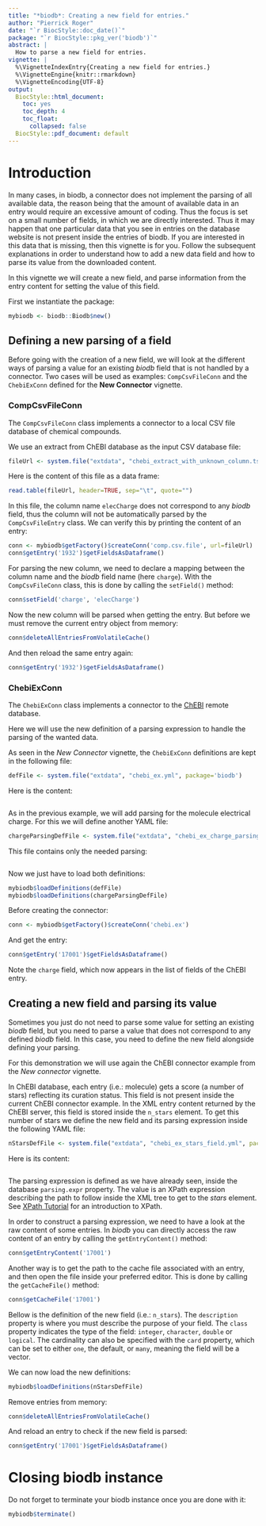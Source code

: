 ```yaml
---
title: "*biodb*: Creating a new field for entries."
author: "Pierrick Roger"
date: "`r BiocStyle::doc_date()`"
package: "`r BiocStyle::pkg_ver('biodb')`"
abstract: |
  How to parse a new field for entries.
vignette: |
  %\VignetteIndexEntry{Creating a new field for entries.}
  %\VignetteEngine{knitr::rmarkdown}
  %\VignetteEncoding{UTF-8}
output:
  BiocStyle::html_document:
    toc: yes
    toc_depth: 4
    toc_float:
      collapsed: false
  BiocStyle::pdf_document: default
---
```


# Introduction

In many cases, in biodb, a connector does not implement the parsing of all available data, the reason being that the amount of available data in an entry would require an excessive amount of coding. Thus the focus is set on a small number of fields, in which we are directly interested. Thus it may happen that one particular data that you see in entries on the database website is not present inside the entries of biodb. If you are interested in this data that is missing, then this vignette is for you. Follow the subsequent explanations in order to understand how to add a new data field and how to parse its value from the downloaded content.

In this vignette we will create a new field, and parse information from the entry content for setting the value of this field.

First we instantiate the package:
```r
mybiodb <- biodb::Biodb$new()
```

## Defining a new parsing of a field

Before going with the creation of a new field, we will look at the different ways of parsing a value for an existing *biodb* field that is not handled by a connector.
Two cases will be used as examples: `CompCsvFileConn` and the `ChebiExConn` defined for the **New Connector** vignette.

### CompCsvFileConn

The `CompCsvFileConn` class implements a connector to a local CSV file database of chemical compounds.

We use an extract from ChEBI database as the input CSV database file:
```r
fileUrl <- system.file("extdata", "chebi_extract_with_unknown_column.tsv", package='biodb')
```
Here is the content of this file as a data frame:
```r
read.table(fileUrl, header=TRUE, sep="\t", quote="")
```
In this file, the column name `elecCharge` does not correspond to any *biodb* field, thus the column will not be automatically parsed by the `CompCsvFileEntry` class. We can verify this by printing the content of an entry:
```r
conn <- mybiodb$getFactory()$createConn('comp.csv.file', url=fileUrl)
conn$getEntry('1932')$getFieldsAsDataframe()
```

For parsing the new column, we need to declare a mapping between the column name and the *biodb* field name (here `charge`). With the `CompCsvFileConn` class, this is done by calling the `setField()` method:
```r
conn$setField('charge', 'elecCharge')
```
Now the new column will be parsed when getting the entry. But before we must remove the current entry object from memory:
```r
conn$deleteAllEntriesFromVolatileCache()
```
And then reload the same entry again:
```r
conn$getEntry('1932')$getFieldsAsDataframe()
```

### ChebiExConn

The `ChebiExConn` class implements a connector to the [ChEBI](https://www.ebi.ac.uk/chebi/) remote database.

Here we will use the new definition of a parsing expression to handle the parsing of the wanted data.

As seen in the *New Connector* vignette, the `ChebiExConn` definitions are kept in the following file:
```r
defFile <- system.file("extdata", "chebi_ex.yml", package='biodb')
```
Here is the content:
```r
```
As in the previous example, we will add parsing for the molecule electrical charge.
For this we will define another YAML file:
```r
chargeParsingDefFile <- system.file("extdata", "chebi_ex_charge_parsing.yml", package='biodb')
```
This file contains only the needed parsing:
```r
```

Now we just have to load both definitions:
```r
mybiodb$loadDefinitions(defFile)
mybiodb$loadDefinitions(chargeParsingDefFile)
```
Before creating the connector:
```r
conn <- mybiodb$getFactory()$createConn('chebi.ex')
```
And get the entry:
```r
conn$getEntry('17001')$getFieldsAsDataframe()
```
Note the `charge` field, which now appears in the list of fields of the ChEBI entry.

## Creating a new field and parsing its value

Sometimes you just do not need to parse some value for setting an existing *biodb* field, but you need to parse a value that does not correspond to any defined *biodb* field. In this case, you need to define the new field alongside defining your parsing.

For this demonstration we will use again the ChEBI connector example from the *New connector* vignette.

In ChEBI database, each entry (i.e.: molecule) gets a score (a number of stars) reflecting its curation status.
This field is not present inside the current ChEBI connector example.
In the XML entry content returned by the ChEBI server, this field is stored inside the `n_stars` element.
To get this number of stars we define the new field and its parsing expression inside the following YAML file:
```r
nStarsDefFile <- system.file("extdata", "chebi_ex_stars_field.yml", package='biodb')
```
Here is its content:
```r
```
The parsing expression is defined as we have already seen, inside the database `parsing.expr` property. The value is an XPath expression describing the path to follow inside the XML tree to get to the *stars* element. See [XPath Tutorial](http://www.w3schools.com/xsl/xpath_intro.asp) for an introduction to XPath.

In order to construct a parsing expression, we need to have a look at the raw content of some entries. In *biodb* you can directly access the raw content of an entry by calling the `getEntryContent()` method:
```r
conn$getEntryContent('17001')
```
Another way is to get the path to the cache file associated with an entry, and then open the file inside your preferred editor. This is done by calling the `getCacheFile()` method:
```r
conn$getCacheFile('17001')
```

Bellow is the definition of the new field (i.e.: `n_stars`). The `description` property is where you must describe the purpose of your field. The `class` property indicates the type of the field: `integer`, `character`, `double` or `logical`. The cardinality can also be specified with the `card` property, which can be set to either `one`, the default, or `many`, meaning the field will be a vector.

We can now load the new definitions:
```r
mybiodb$loadDefinitions(nStarsDefFile)
```
Remove entries from memory:
```r
conn$deleteAllEntriesFromVolatileCache()
```
And reload an entry to check if the new field is parsed:
```r
conn$getEntry('17001')$getFieldsAsDataframe()
```

# Closing biodb instance

Do not forget to terminate your biodb instance once you are done with it:
```r
mybiodb$terminate()
```
